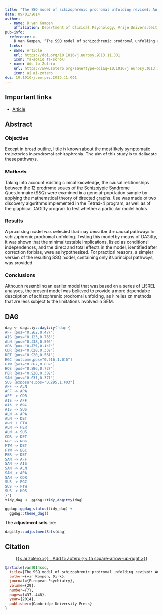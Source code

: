 ```yaml
---
title: "The SSQ model of schizophrenic prodromal unfolding revised: An analysis of its causal chains based on the language of directed graphs"
date: 09/01/2014
author:
  - name: D van Kampen
    affiliation: Department of Clinical Psychology, Vrije Universiteit, Amsterdam, The Netherlands
pub-info:
  reference: >-
    D van Kampen, “The SSQ model of schizophrenic prodromal unfolding revised: An analysis of its causal chains based on the language of directed graphs” <em>Eur Psychiatry</em> 29, 7 (September 2014): 437-448, doi: <a href="https://doi.org/10.1016/j.eurpsy.2013.11.001"><code>10.1016/j.eurpsy.2013.11.001</code></a>
  links:
  - name: Article
    url: https://doi.org/10.1016/j.eurpsy.2013.11.001
    icon: fa-solid fa-scroll
  - name: Add to Zotero
    url: https://www.zotero.org/save?type=doi&q=10.1016/j.eurpsy.2013.11.001
    icon: ai ai-zotero
doi: 10.1016/j.eurpsy.2013.11.001
---
```


## Important links

- [Article](https://doi.org/10.1016/j.eurpsy.2013.11.001)

## Abstract

### Objective
Except in broad outline, little is known about the most likely symptomatic trajectories in prodromal schizophrenia. The aim of this study is to delineate these pathways.

### Methods
Taking into account existing clinical knowledge, the causal relationships between the 12 prodrome scales of the Schizotypic Syndrome Questionnaire (SSQ) were examined in a general-population sample by applying the mathematical theory of directed graphs. Use was made of two discovery algorithms implemented in the Tetrad-4 program, as well as of the graphical DAGitty program to test whether a particular model holds.

### Results
A promising model was selected that may describe the causal pathways in schizophrenic prodromal unfolding. Testing this model by means of DAGitty, it was shown that the minimal testable implications, listed as conditional independences, and the direct and total effects in the model, identified after correction for bias, were as hypothesized. For practical reasons, a simpler version of the resulting SSQ model, containing only its principal pathways, was provided.

### Conclusions
Although resembling an earlier model that was based on a series of LISREL analyses, the present model was believed to provide a more dependable description of schizophrenic prodromal unfolding, as it relies on methods that are less subject to the limitations involved in SEM.

## DAG

```r
dag <- dagitty::dagitty('dag {
AFF [pos="0.262,0.477"]
AIS [pos="0.123,0.736"]
ALN [pos="0.438,0.506"]
APA [pos="0.376,0.147"]
CDR [pos="0.628,0.332"]
DET [pos="0.920,0.561"]
EGC [outcome,pos="0.916,1.016"]
FTW [pos="0.667,0.639"]
HOS [pos="0.886,0.727"]
PER [pos="0.920,0.382"]
SAN [pos="0.031,0.371"]
SUS [exposure,pos="0.295,1.003"]
AFF -> ALN
AFF -> APA
AFF -> CDR
AIS -> AFF
AIS -> EGC
AIS -> SUS
ALN -> APA
ALN -> DET
ALN -> FTW
ALN -> PER
ALN -> SUS
CDR -> DET
EGC -> HOS
FTW -> DET
FTW -> EGC
PER -> DET
SAN -> AFF
SAN -> AIS
SAN -> ALN
SAN -> APA
SAN -> CDR
SUS -> EGC
SUS -> FTW
SUS -> HOS
}')
tidy_dag <- ggdag::tidy_dagitty(dag)

ggdag::ggdag_status(tidy_dag) +
  ggdag::theme_dag()
```

The **adjustment sets** are:

```r
dagitty::adjustmentSets(dag)
```

## Citation

<p class="buttons" style="text-align:center;">
<a class="btn btn-danger" target="_blank" href="https://www.zotero.org/save?type=doi&q=10.1016/j.eurpsy.2013.11.001">{{< ai zotero >}}&emsp;Add to Zotero {{< fa square-arrow-up-right >}}</a>
</p>

```bibtex
@article{van2014ssq,
  title={The SSQ model of schizophrenic prodromal unfolding revised: An analysis of its causal chains based on the language of directed graphs},
  author={van Kampen, Dirk},
  journal={European Psychiatry},
  volume={29},
  number={7},
  pages={437--448},
  year={2014},
  publisher={Cambridge University Press}
}
```
